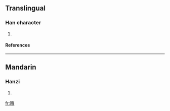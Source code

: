 ==Translingual==
===Han character===
{{Han char|rn=72|rad=日|as=11|sn=15|four=6504<sub>3</sub>|canj=日十戈戈 (AJII)}}
# {{defn|Han|sort=日11}}
====References====
{{Han ref|kx=0499.361|dkj=14145|hdz=21534.010|uh=66B7|ud=26295|bh=E5C7|bd=58823}}

----
==Mandarin==
===Hanzi===
{{cmn-hanzi|pin=[[chuán]] ([[chuan2]])|wg=ch'uan<sup>2</sup>}}
# {{defn|Mandarin}}

[[fr:暷]]